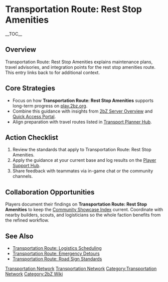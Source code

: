 {{Short description|Transportation Route: Rest Stop Amenities explains maintenance plans, travel advisories, and integration points for the rest stop amenities route}}
= Transportation Route: Rest Stop Amenities =
{{2bZ Navbox}}
__TOC__

== Overview ==
Transportation Route: Rest Stop Amenities explains maintenance plans, travel advisories,
and integration points for the rest stop amenities route. This entry links back to
[[Category:Transportation Network|Transportation Network]] for additional context.

== Core Strategies ==
* Focus on how '''Transportation Route: Rest Stop Amenities''' supports long-term progress on [[play.2bz.org]].
* Combine this guidance with insights from [[2bZ Server Overview]] and [[Quick Access Portal]].
* Align preparation with travel routes listed in [[Transport Planner Hub]].

== Action Checklist ==
# Review the [[Category:Transportation Network|Transportation Network]] standards that apply to Transportation Route: Rest Stop Amenities.
# Apply the guidance at your current base and log results on the [[Player Support Hub]].
# Share feedback with teammates via in-game chat or the community channels.

== Collaboration Opportunities ==
Players document their findings on '''Transportation Route: Rest Stop Amenities''' to keep
the [[Community Showcase Index]] current. Coordinate with nearby builders, scouts, and
logisticians so the whole faction benefits from the refined workflow.

== See Also ==
* [[Transportation Route: Logistics Scheduling]]
* [[Transportation Route: Emergency Detours]]
* [[Transportation Route: Road Sign Standards]]

[[Category:Transportation Network]]
[[Category:2bZ Wiki]]
